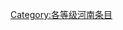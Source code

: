{{catmore1|[[Wikipedia:河南专题|Wikipedia:河南专题]]}}
{{Articles by Importance| topic=河南 | importance= }}
{{Articles by Quality|topic=河南}}
{{CategoryTOC}}

[[Category:各等级河南条目|Category:各等级河南条目]]